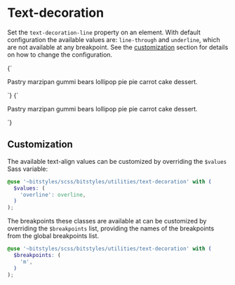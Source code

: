 
<Meta title="Utilities/text-decoration" />

# Text-decoration

Set the `text-decoration-line` property on an element. With default configuration the available values are: `line-through` and `underline`, which are not available at any breakpoint. See the [customization](#customization) section for details on how to change the configuration.

<Canvas isColumn>
  <Story name="u-line-through">
    {`
      <p class="u-line-through">Pastry marzipan gummi bears lollipop pie pie carrot cake dessert.</p>
    `}
  </Story>
  <Story name="u-underline">
    {`
      <p class="u-underline">Pastry marzipan gummi bears lollipop pie pie carrot cake dessert.</p>
    `}
  </Story>
</Canvas>

## Customization

The available text-align values can be customized by overriding the `$values` Sass variable:

```scss
@use '~bitstyles/scss/bitstyles/utilities/text-decoration' with (
  $values: (
    'overline': overline,
  )
);
```

The breakpoints these classes are available at can be customized by overriding the `$breakpoints` list, providing the names of the breakpoints from the global breakpoints list.

```scss
@use '~bitstyles/scss/bitstyles/utilities/text-decoration' with (
  $breakpoints: (
    'm',
  )
);
```
